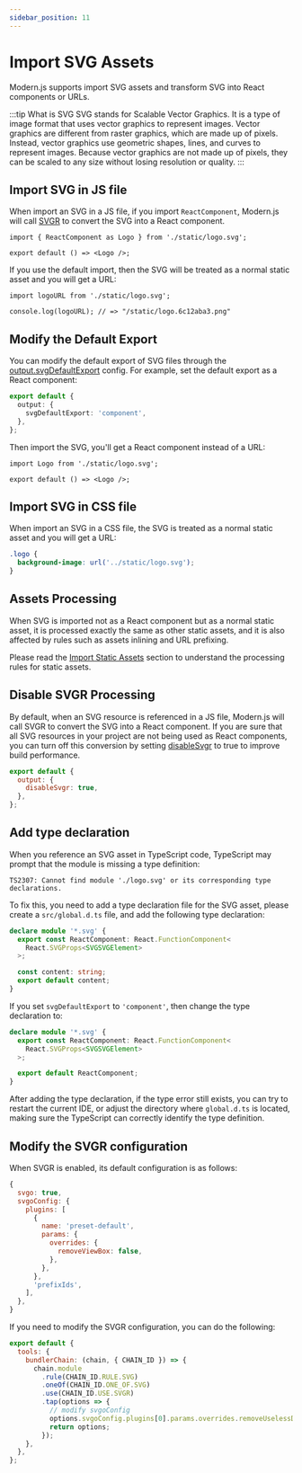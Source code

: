 ```yaml
---
sidebar_position: 11
---
```


# Import SVG Assets

Modern.js supports import SVG assets and transform SVG into React components or URLs.

:::tip What is SVG
SVG stands for Scalable Vector Graphics. It is a type of image format that uses vector graphics to represent images. Vector graphics are different from raster graphics, which are made up of pixels. Instead, vector graphics use geometric shapes, lines, and curves to represent images. Because vector graphics are not made up of pixels, they can be scaled to any size without losing resolution or quality.
:::

## Import SVG in JS file

When import an SVG in a JS file, if you import `ReactComponent`, Modern.js will call [SVGR](https://react-svgr.com/) to convert the SVG into a React component.

```tsx title="src/component/Logo.tsx"
import { ReactComponent as Logo } from './static/logo.svg';

export default () => <Logo />;
```

If you use the default import, then the SVG will be treated as a normal static asset and you will get a URL:

```tsx title="src/component/Logo.tsx"
import logoURL from './static/logo.svg';

console.log(logoURL); // => "/static/logo.6c12aba3.png"
```

## Modify the Default Export

You can modify the default export of SVG files through the [output.svgDefaultExport](/configure/app/output/svg-default-export) config. For example, set the default export as a React component:

```ts
export default {
  output: {
    svgDefaultExport: 'component',
  },
};
```

Then import the SVG, you'll get a React component instead of a URL:

```tsx title="src/component/Logo.tsx"
import Logo from './static/logo.svg';

export default () => <Logo />;
```

## Import SVG in CSS file

When import an SVG in a CSS file, the SVG is treated as a normal static asset and you will get a URL:

```css
.logo {
  background-image: url('../static/logo.svg');
}
```

## Assets Processing

When SVG is imported not as a React component but as a normal static asset, it is processed exactly the same as other static assets, and it is also affected by rules such as assets inlining and URL prefixing.

Please read the [Import Static Assets](/guides/basic-features/static-assets) section to understand the processing rules for static assets.

## Disable SVGR Processing

By default, when an SVG resource is referenced in a JS file, Modern.js will call SVGR to convert the SVG into a React component. If you are sure that all SVG resources in your project are not being used as React components, you can turn off this conversion by setting [disableSvgr](/configure/app/output/disable-svgr) to true to improve build performance.

```js
export default {
  output: {
    disableSvgr: true,
  },
};
```

## Add type declaration

When you reference an SVG asset in TypeScript code, TypeScript may prompt that the module is missing a type definition:

```
TS2307: Cannot find module './logo.svg' or its corresponding type declarations.
```

To fix this, you need to add a type declaration file for the SVG asset, please create a `src/global.d.ts` file, and add the following type declaration:

```ts
declare module '*.svg' {
  export const ReactComponent: React.FunctionComponent<
    React.SVGProps<SVGSVGElement>
  >;

  const content: string;
  export default content;
}
```

If you set `svgDefaultExport` to `'component'`, then change the type declaration to:

```ts
declare module '*.svg' {
  export const ReactComponent: React.FunctionComponent<
    React.SVGProps<SVGSVGElement>
  >;

  export default ReactComponent;
}
```

After adding the type declaration, if the type error still exists, you can try to restart the current IDE, or adjust the directory where `global.d.ts` is located, making sure the TypeScript can correctly identify the type definition.

## Modify the SVGR configuration

When SVGR is enabled, its default configuration is as follows:

```js
{
  svgo: true,
  svgoConfig: {
    plugins: [
      {
        name: 'preset-default',
        params: {
          overrides: {
            removeViewBox: false,
          },
        },
      },
      'prefixIds',
    ],
  },
}
```

If you need to modify the SVGR configuration, you can do the following:

```js
export default {
  tools: {
    bundlerChain: (chain, { CHAIN_ID }) => {
      chain.module
        .rule(CHAIN_ID.RULE.SVG)
        .oneOf(CHAIN_ID.ONE_OF.SVG)
        .use(CHAIN_ID.USE.SVGR)
        .tap(options => {
          // modify svgoConfig
          options.svgoConfig.plugins[0].params.overrides.removeUselessDefs = false;
          return options;
        });
    },
  },
};
```
